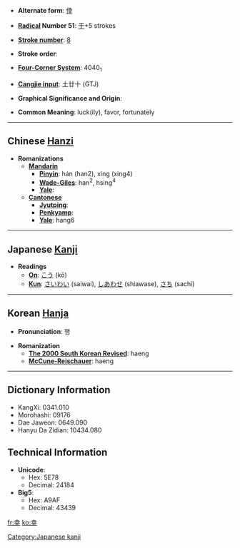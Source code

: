 * '''Alternate form''': [[倖]]

* '''[[Wiktionary:Chinese radical index| Radical]] Number 51''': [[Wiktionary:Chinese radical index 干|干]]+5 strokes

* '''[[Wiktionary:Chinese total strokes index|Stroke number]]''': [[Wiktionary:Chinese total strokes index 8|8]]

* '''Stroke order''': 

* '''[[Wiktionary:Chinese four corner index|Four-Corner System]]''': 4040<sub>1</sub>

* '''[[Wiktionary:Chinese Cangjie index|Cangjie input]]''': 土廿十 (GTJ)

* '''Graphical Significance and Origin''': 

* '''Common Meaning''': luck(ily), favor, fortunately

----

== Chinese [[Hanzi]] ==

* '''Romanizations'''
** '''[[Mandarin]]'''
*** '''[[Pinyin]]''': hán (han2), xìng (xing4)
*** '''[[Wade-Giles]]''': han<sup>2</sup>, hsing<sup>4</sup>
*** '''[[Yale]]''': 
** '''[[Cantonese]]'''
*** '''[[Jyutping]]''':
*** '''[[Penkyamp]]''': 
*** '''[[Yale]]''': hang6


----

== Japanese [[Kanji]] ==

* '''Readings'''
** '''[[On]]''': [[こう]] (kō)
** '''[[Kun]]''': [[さいわい]] (saiwai), [[しあわせ]] (shiawase), [[さち]] (sachi)


----

== Korean [[Hanja]] ==

* '''Pronunciation''': 행

* '''Romanization'''
** '''[[The 2000 South Korean Revised Romanization|The 2000 South Korean Revised]]''': haeng
** '''[[McCune-Reischauer]]''': haeng

----

== Dictionary Information ==

* KangXi: 0341.010
* Morohashi: 09176
* Dae Jaweon: 0649.090
* Hanyu Da Zidian: 10434.080

== Technical Information ==

* '''Unicode''':
** Hex: 5E78
** Decimal: 24184
* '''Big5''':
** Hex: A9AF
** Decimal: 43439

[[Category:Japanese kanji]]

[[fr:幸]]
[[ko:幸]]